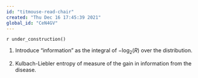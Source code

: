 ```yaml
---
id: "titmouse-read-chair"
created: "Thu Dec 16 17:45:39 2021"
global_id: "CeN4GV"
---
```


`r under_construction()`

1. Introduce "information" as the integral of $-\log_2(R)$ over the distribution.

2. Kulbach-Liebler entropy of measure of the gain in information from the disease.


